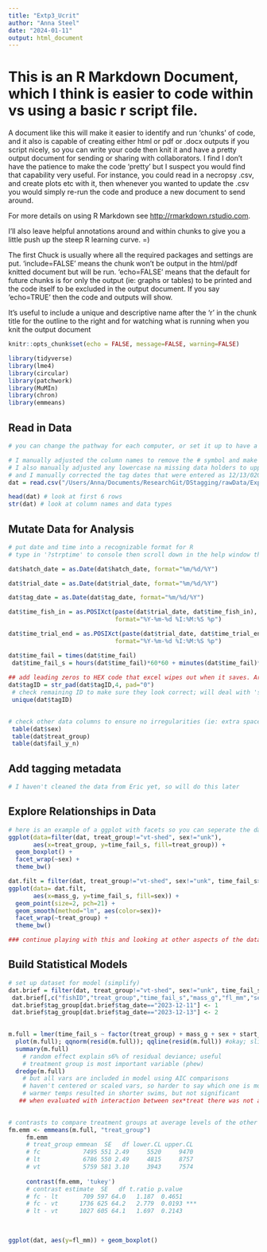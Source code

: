 ```yaml
---
title: "Extp3_Ucrit"
author: "Anna Steel"
date: "2024-01-11"
output: html_document
---
```


# This is an R Markdown Document, which I think is easier to code within vs using a basic r script file. 
  
A document like this will make it easier to identify and run 'chunks' of code,
and it also is capable of creating either html or pdf or .docx outputs if you script nicely, so you can write your code then knit it and have a pretty output document for sending or sharing with collaborators. I find I don't have the patience to make the code 'pretty' but I suspect you would find that capability very useful. For instance, you could read in a necropsy .csv, and create plots etc with it, then whenever you wanted to update the .csv you would simply re-run the code and produce a new document to send around. 
  
For more details on using R Markdown see <http://rmarkdown.rstudio.com>.
  
I'll also leave helpful annotations around and within chunks to give you a little push up the steep R learning curve. =) 
  
  
  
The first Chuck is usually where all the required packages and settings are put. 'include=FALSE' means the chunk won't be output in the html/pdf knitted document but will be run. 'echo=FALSE' means that the default for future chunks is for only the output (ie: graphs or tables) to be printed and the code itself to be excluded in the output document. If you say 'echo=TRUE' then the code and outputs will show.
  
It's useful to include a unique and descriptive name after the 'r' in the chunk title for the outline to the right and for watching what is running when you knit the output document
```r
knitr::opts_chunk$set(echo = FALSE, message=FALSE, warning=FALSE)

library(tidyverse)
library(lme4)
library(circular)
library(patchwork)
library(MuMIn)
library(chron)
library(emmeans)

```


## Read in Data 
```r

# you can change the pathway for each computer, or set it up to have a base folder wherever you save an R project. For not I've just included the entire filepath; we can learn file and project management strategies later.

# I manually adjusted the column names to remove the # symbol and make the ID columns consistent (eg: trialID, tagID, etc)
# I also manually adjusted any lowercase na missing data holders to uppercase NA since this is what R recognizes. 
# and I manually corrected the tag dates that were entered as 12/13/0203
dat = read.csv("/Users/Anna/Documents/ResearchGit/DStagging/rawData/Expt3_DSsublethal_7day_Ucrit_MetaTrialdata_RawData.csv")

head(dat) # look at first 6 rows
str(dat) # look at column names and data types

```

## Mutate Data for Analysis
```r

# put date and time into a recognizable format for R 
# type in '?strptime' to console then scroll down in the help window that pops up to see different abbreviations for 'format'

dat$hatch_date = as.Date(dat$hatch_date, format="%m/%d/%Y")

dat$trial_date = as.Date(dat$trial_date, format="%m/%d/%Y")

dat$tag_date = as.Date(dat$tag_date, format="%m/%d/%Y")

dat$time_fish_in = as.POSIXct(paste(dat$trial_date, dat$time_fish_in), 
                              format="%Y-%m-%d %I:%M:%S %p")

dat$time_trial_end = as.POSIXct(paste(dat$trial_date, dat$time_trial_end), 
                              format="%Y-%m-%d %I:%M:%S %p")

dat$time_fail = times(dat$time_fail)
 dat$time_fail_s = hours(dat$time_fail)*60*60 + minutes(dat$time_fail)*60 + seconds(dat$time_fail)
 
## add leading zeros to HEX code that excel wipes out when it saves. Argh
dat$tagID = str_pad(dat$tagID,4, pad="0")
 # check remaining ID to make sure they look correct; will deal with 'shed' and 'unk' later
 unique(dat$tagID)

 
# check other data columns to ensure no irregularities (ie: extra spaces, etc)
 table(dat$sex)
 table(dat$treat_group)
 table(dat$fail_y_n)
```

## Add tagging metadata
```r
# I haven't cleaned the data from Eric yet, so will do this later
```



## Explore Relationships in Data

```r
# here is an example of a ggplot with facets so you can seperate the data by a grouping variable.
ggplot(data=filter(dat, treat_group!="vt-shed", sex!="unk"), 
       aes(x=treat_group, y=time_fail_s, fill=treat_group)) + 
  geom_boxplot() + 
  facet_wrap(~sex) + 
  theme_bw()

dat.filt = filter(dat, treat_group!="vt-shed", sex!="unk", time_fail_s>600) # only fish that swam longer than 10 minutes; removes 3 fish
ggplot(data= dat.filt,
       aes(x=mass_g, y=time_fail_s, fill=sex)) + 
  geom_point(size=2, pch=21) + 
  geom_smooth(method="lm", aes(color=sex))+
  facet_wrap(~treat_group) + 
  theme_bw()

### continue playing with this and looking at other aspects of the dataset! There may be interesting correlations within it that we didn't intend to create, or relationships between tagger and swim time, gravid state and swim time, etc. etc. etc.  

```



## Build Statistical Models

```r


# set up dataset for model (simplify)
dat.brief = filter(dat, treat_group!="vt-shed", sex!="unk", time_fail_s>600) 
 dat.brief[,c("fishID","treat_group","time_fail_s","mass_g","fl_mm","sex","tankID","start_temp","fail_y_n")]
 dat.brief$tag_group[dat.brief$tag_date=="2023-12-11"] <- 1
 dat.brief$tag_group[dat.brief$tag_date=="2023-12-13"] <- 2

 
m.full = lmer(time_fail_s ~ factor(treat_group) + mass_g + sex + start_temp + (1|tag_group), data = dat.brief, na.action="na.fail")  
  plot(m.full); qqnorm(resid(m.full)); qqline(resid(m.full)) #okay; slight residual curve in qqnorm plot
  summary(m.full)
    # random effect explain s6% of residual deviance; useful
    # treatment group is most important variable (phew)
  dredge(m.full)
    # but all vars are included in model using AIC comparisons
    # haven't centered or scaled vars, so harder to say which one is most influetial in terms of effect size
    # warmer temps resulted in shorter swims, but not significant
   ## when evaluated with interaction between sex*treat there was not an effect

  
# contrasts to compare treatment groups at average levels of the other variables
fm.emm <- emmeans(m.full, "treat_group")
     fm.emm 
     # treat_group emmean  SE   df lower.CL upper.CL
     # fc            7495 551 2.49     5520     9470
     # lt            6786 550 2.49     4815     8757
     # vt            5759 581 3.10     3943     7574
         
     contrast(fm.emm, 'tukey')   
     # contrast estimate  SE   df t.ratio p.value
     # fc - lt       709 597 64.0   1.187  0.4651
     # fc - vt      1736 625 64.2   2.779  0.0193 ***
     # lt - vt      1027 605 64.1   1.697  0.2143  
     
    
```


```r

ggplot(dat, aes(y=fl_mm)) + geom_boxplot()


```